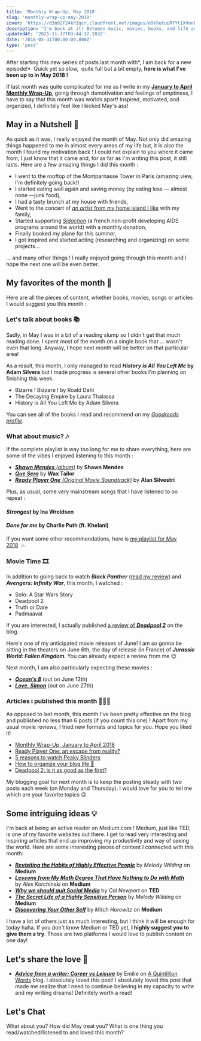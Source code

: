 ```yaml
---
title: 'Monthly Wrap-Up, May 2018'
slug: 'monthly-wrap-up-may-2018'
cover: 'https://d3n92f24kh3qcr.cloudfront.net/images/e9YhutuuR7Yt1XVnnDLA.jpg'
description: "I'm back at it! Between music, movies, books, and life adventures, I have been up to quite a lot of things for this 5th month of the year. Here is my Monthly Wrap-up for May 2018. What have you been up to?"
updatedAt: '2021-11-17T03:44:37.203Z'
date: '2018-05-31T00:00:00.000Z'
type: 'post'
---
```


After starting this new series of posts last month with*, I am back for a new episode!*  Quick yet so slow,  quite full but a bit empty, **here is what I've been up to in May 2018 !**

If last month was quite complicated for me as I write in my [**January to April Monthly Wrap-Up**](/monthly-wrap-up-january-april-2018/), going through demotivation and feelings of emptiness, I have to say that this month was worlds apart! Inspired, motivated, and organized, I definitely feel like I kicked May's ass!

## May in a Nutshell 🐚

As quick as it was, I really enjoyed the month of May. Not only did amazing things happened to me in almost every areas of my life but, it is also the month I found my motivation back ! I could not explain to you where it came from, I just know that it came and, for as far as I'm writing this post, it still lasts. Here are a few amazing things I did this month :

-   I went to the rooftop of the Montparnasse Tower in Paris (amazing view, I'm definitely going back!)
-   I started eating well again and saving money (by eating less — almost none —junk food),
-   I had a tasty brunch at my house with friends,
-   Went to the concert of [_an artist_ from my home island I like](https://www.youtube.com/watch?v=m6DaDuGshpE) with my family,
-   Started supporting _[Sidaction](https://www.sidaction.org/)_ (a french non-profit developing AIDS programs around the world) with a monthly donation,
-   Finally booked my plane for this summer,
-   I got inspired and started acting (researching and organizing) on some projects...

... and many other things ! I really enjoyed going through this month and I hope the next one will be even better.

## My favorites of the month 🌟

Here are all the pieces of content, whether books, movies, songs or articles I would suggest you this month :

### Let's talk about books 📚

Sadly, in May I was in a bit of a reading slump so I didn't get that much reading done. I spent most of the month on a single book that ... wasn't even that long. Anyway, I hope next month will be better on that particular area!

As a result, this month, I only managed to read **_History is All You Left Me_ by Adam Silvera** but I made progress is several other books I'm planning on finishing this week.

-   Bizarre ! Bizzare ! by Roald Dahl
-   The Decaying Empire by Laura Thalassa
-   History is All You Left Me by Adam Silvera

You can see all of the books I read and recommend on my _[Goodreads profile](https://www.goodreads.com/user/show/38439849-mathcrln)_.

### What about music? 🎶

If the complete playlist is way too long for me to share everything, here are some of the vibes I enjoyed listening to this month :

-   [_**Shawn Mendes** (album)_](https://open.spotify.com/album/6AjREacSERvnQTe6GFTx3c?si=aHrd-hr9TiO5tzls5Oyh3g) by **Shawn Mendes**
-   [**_Que Sera_**](https://open.spotify.com/track/0lnfcWRREvnGtXPP2ZDeq7?si=P2Mq5ZpfQMK1qLylrirCcQ) by **Wax Tailor**
-   [_**Ready Player One** (Original Movie Soundtrack)_](https://open.spotify.com/album/3Adz7CJkuXjKOufPbRe5Qk?si=M1Si30oNS3ybTQUIXvRCUA) by **Alan Silvestri**

Plus, as usual, some very mainstream songs that I have listened to on repeat :

#### _Strongest_ by Ina Wroldsen

<YouTubePlayer id='X_5Qz63QKAk' />

#### _Done for me_ by Charlie Puth (ft. Khelani)

<YouTubePlayer id='TdyllLZeviY' />

If you want some other recommendations, here is [my playlist for May 2018](https://open.spotify.com/user/mathljp97/playlist/5A6gGGTEhP1zFWOy8AeL63?si=YKr4aJKJTTmymoLalBEevg)  🎶.

### Movie Time 🎞

In addition to going back to watch _**Black Panther**_ ([read my review](/library/movies/black-panther)) and _**Avengers: Infinity War**_, this month, I watched :

-   Solo: A Star Wars Story
-   Deadpool 2
-   Truth or Dare
-   Padmaavat

If you are interested, I actually published [a review of _**Deadpool 2**_](/library/movies/deadpool-2) on the blog.

Here's one of my anticipated movie releases of June! I am so gonna be sitting in the theaters on June 6th, the day of release (in France) of _**Jurassic World: Fallen Kingdom**_. You can already expect a review from me 😉

<YouTubePlayer id='1FJD7jZqZEk' />

Next month, I am also particularly expecting these movies :

-   _**[Ocean's 8](https://www.youtube.com/watch?v=n5LoVcVsiSQ)**_ (out on June 13th)
-   _**[Love, Simon](https://www.youtube.com/watch?v=E0cbWdlQg_8)**_ (out on June 27th)

### Articles i published this month 👨🏾‍💻

As opposed to last month, this month I've been pretty effective on the blog and published no less than 6 posts (if you count this one) ! Apart from my usual movie reviews, I tried new formats and topics for you. Hope you liked it!

-   [Monthly Wrap-Up, January to April 2018](/monthly-wrap-up-january-april-2018/)
-   [Ready Player One: an escape from reality?](/library/movies/ready-player-one/)
-   [5 reasons to watch Peaky Blinders](/library/tv-shows/5-reasons-to-watch-peaky-blinders/)
-   [How to organize your blog life 📝](/blog/organize-your-blog-life/)
-   [Deadpool 2: is it as good as the first?](/library/movies/deadpool-2)

My blogging goal for next month is to keep the posting steady with two posts each week (on Monday and Thursday). I would love for you to tell me which are your favorite topics 😉

## Some intriguing ideas 💡

I'm back at being an active reader on Medium.com ! Medium, just like TED, is one of my favorite websites out there. I get to read very interesting and inspiring articles that end up improving my productivity and way of seeing the world. Here are some interesting pieces of content I connected with this month:

-   [_**Revisiting the Habits of Highly Effective People**_](https://medium.com/s/the-test-of-time/revisiting-the-habits-of-highly-effective-people-ebceca669193) by *Melody Wilding* on **Medium**
-   **_[Lessons from My Math Degree That Have Nothing to Do with Math](https://medium.com/s/story/6-life-lessons-from-my-math-degree-that-have-nothing-to-do-with-math-d38aba90edfe)_** by *Alex Korchinski* on **Medium**
-   [_**Why we should quit Social Media**_](https://www.ted.com/talks/cal_newport_why_you_should_quit_social_media) by _Cal Newport_ on **TED**
-   **_[The Secret Life of a Highly Sensitive Person](https://medium.com/s/story/the-secret-life-of-a-highly-sensitive-person-e5e49ab4918b)_** by *Melody Wilding* on **Medium**
-   [_**Discovering Your Other Self**_](https://medium.com/s/real-magic/discovering-your-other-self-f6decd9dfff) by _Mitch Horowitz_ on **Medium**

I have a lot of others just as much interesting, but I think it will be enough for today haha. If you don't know Medium or TED yet, **I highly suggest you to give them a try**. Those are two platforms I would love to publish content on one day!

## Let's share the love 💛

-   [_**Advice from a writer: Career vs Leisure**_](https://aquintillionwords.com/2018/05/15/advice-from-a-writer-career-vs-leisure/) by Emilie on [A Quintillion Words](https://aquintillionwords.com/2018/05/15/advice-from-a-writer-career-vs-leisure/) blog. I absolutely loved this post! I absolutely loved this post that made me realize that I need to continue believing in my capacity to write and my writing dreams! Definitely worth a read!

## Let's Chat

What about you? How did May treat you? What is one thing you read/watched/listened to and loved this month?
